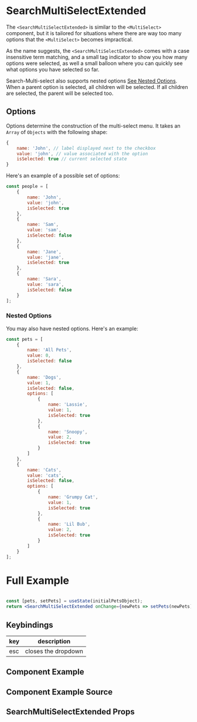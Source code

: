 
# SearchMultiSelectExtended

The `<SearchMultiSelectExtended>` is similar to the `<MultiSelect>` component, but it is tailored for situations where there are way too many options that the `<MultiSelect>` becomes impractical.

As the name suggests, the `<SearchMultiSelectExtended>` comes with a case insensitive term matching, and a small tag indicator to show you how many options were selected, as well a small balloon where you can quickly see what options you have selected so far.

Search-Multi-select also supports nested options [See Nested Options](#nested-options). When a parent option is selected, all children will be selected. If all children are selected, the parent will be selected too.

## Options

Options determine the construction of the multi-select menu. It takes an `Array` of `Objects` with the following shape:

```js
{
    name: 'John', // label displayed next to the checkbox
    value: 'john', // value associated with the option
    isSelected: true // current selected state
}
```

Here's an example of a possible set of options:

```js
const people = [
    {
        name: 'John',
        value: 'john',
        isSelected: true
    },
    {
        name: 'Sam',
        value: 'sam',
        isSelected: false
    },
    {
        name: 'Jane',
        value: 'jane',
        isSelected: true
    },
    {
        name: 'Sara',
        value: 'sara',
        isSelected: false
    }
];
```

### Nested Options

You may also have nested options. Here's an example:

```js
const pets = [
    {
        name: 'All Pets',
        value: 0,
        isSelected: false
    },
    {
        name: 'Dogs',
        value: 1,
        isSelected: false,
        options: [
            {
                name: 'Lassie',
                value: 1,
                isSelected: true
            },
            {
                name: 'Snoopy',
                value: 2,
                isSelected: true
            }
        ]
    },
    {
        name: 'Cats',
        value: 'cats',
        isSelected: false,
        options: [
            {
                name: 'Grumpy Cat',
                value: 1,
                isSelected: true
            },
            {
                name: 'Lil Bub',
                value: 2,
                isSelected: true
            }
        ]
    }
];
```

# Full Example
```jsx

const [pets, setPets] = useState(initialPetsObject);
return <SearchMultiSelectExtended onChange={newPets => setPets(newPets)} options={pets} size="md" />;
```


## Keybindings
| key   | description                              |
| ----- | ---------------------------------------- |
| esc   | closes the dropdown                      |
## Component Example

<Canvas of={SearchMultiSelectExtendedStories.Default} />

## Component Example Source

<Source of={SearchMultiSelectExtendedStories.Default} />

## SearchMultiSelectExtended Props

<ArgsTable of={SearchMultiSelectExtended} />